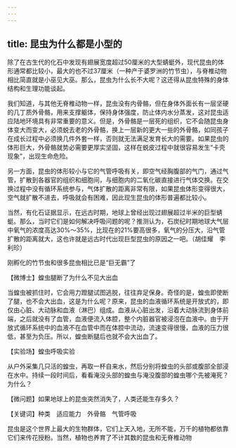```yaml
---
---
---
```

title: 昆虫为什么都是小型的
---




除了在古生代的化石中发现有翅展宽度超过50厘米的大型蜻蜓外，现代昆虫的体形通常都比较小，最大的也不过37厘米（一种产于婆罗洲的竹节虫），与脊椎动物相比简直就是小巫见大巫。那么，昆虫为什么长不大呢？这还得从昆虫特殊的身体结构和生理功能谈起。

我们知道，与其他无脊椎动物一样，昆虫没有内骨骼，但在身体外面长有一层坚硬的几丁质外骨骼，用来支撑躯体，保持身体强度，防止体内水分蒸发，这对昆虫适应陆地环境具有非常重要的意义。但是，外骨骼是一层死的组织，它不会随昆虫身体变大而变大，必须蜕去老的外骨骼，换上一层新的更大一些的外骨骼，如同孩子在成长过程中必须换几件外套一样，否则就无法满足发育长大的需要。如果昆虫的体形巨大，外骨骼就势必需要更厚实坚固，这样在蜕皮过程中就很容易发生“卡壳现象”，出现生命危险。

另一方面，昆虫的体形较小与它的气管呼吸有关，即空气经胸腹部的气门，通过气管，扩散到各器官的组织和细胞间，与细胞内的二氧化碳直接进行气体交换。在交换过程中没有循环系统参与，气体扩散的距离非常有限，如果昆虫体形变得很大，空气就扩散不进去，呼吸就会有困难，因此现生昆虫的体形普遍都比较小。

当然，有化石证据显示，在远古时期，地球上曾经出现过翅展超过半米的巨型蜻蜓。那么，当时它们是如何解决呼吸问题的呢？推测认为，石炭纪时期地球大气层中氧气的浓度高达30%～35%，比现在的21%要高很多，氧气的分压大，沿气管扩散的距离就大，这也许就是远古时代出现巨型昆虫的原因之一吧。（胡佳耀　李利珍）

刚孵化的竹节虫和很多昆虫相比已是“巨无霸”了





【微博士】蝗虫腿断了为什么不见大出血



当蝗虫被抓住时，它会用力蹬腿试图逃脱，往往弃足保身。奇怪的是，蝗虫即使断了腿，也不会大出血，这是为什么呢？原来，昆虫的血液循环系统是开放式的，即仅由心脏、大动脉和血液（淋巴）组成。血液从心脏出发，沿着大动脉流到身体前端，之后就没有了血管，血液便流入体腔，整个内脏器官被浸泡在血液中。由于开放式循环系统中的血液不在血管中而在体腔中流动，流速变得很慢，血液的压力很低，甚至为负压。所以，蝗虫断腿后也就不会大出血了。

【实验场】蝗虫呼吸实验

从户外采集几只活的蝗虫，再取一杯自来水，然后分别将蝗虫的头部或腹部全部浸在水中。持续一段时间后，看看淹没头部的蝗虫与淹没腹部的蝗虫哪个先被淹死？为什么？

【微问题】如果地球上的昆虫突然消失了，人类还能生存多久？

【关键词】种类　适应能力　外骨骼　气管呼吸





昆虫是这个世界上最大的生物群体，它们上天入地，无所不能，万千的植物都依靠它们来传花授粉。当然，植物也养育了不计其数的昆虫和无脊椎动物
